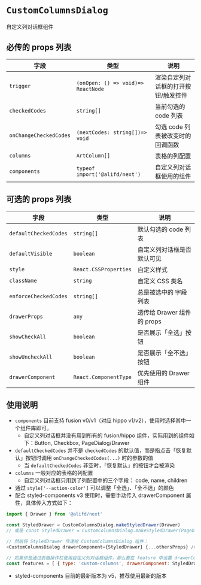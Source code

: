 
<Meta title="示例 / 其他组件 / 自定义列对话框" />

# `CustomColumnsDialog`

自定义列对话框组件

<Preview>
  <Story id="示例-其他组件-自定义列对话框组件--自定义列对话框组件" />
</Preview>

## 必传的 props 列表

| 字段                   | 类型                               | 说明                                |
| ---------------------- | ---------------------------------- | ----------------------------------- |
| `trigger`              | `(onOpen: () => void)=> ReactNode` | 渲染自定列对话框的打开按钮/触发控件 |
| `checkedCodes`         | `string[]`                         | 当前勾选的 code 列表                |
| `onChangeCheckedCodes` | `(nextCodes: string[])=> void`     | 勾选 code 列表被改变时的回调函数    |
| `columns`              | `ArtColumn[]`                      | 表格的列配置                        |
| `components`           | `typeof import('@alifd/next')`     | 自定义列对话框使用的组件            |

## 可选的 props 列表

| 字段                  | 类型                  | 说明                       |
| --------------------- | --------------------- | -------------------------- |
| `defaultCheckedCodes` | `string[]`            | 默认勾选的 code 列表       |
| `defaultVisible`      | `boolean`             | 自定义列对话框是否默认可见 |
| `style`               | `React.CSSProperties` | 自定义样式                 |
| `className`           | `string`              | 自定义 CSS 类名            |
| `enforceCheckedCodes` | `string[]`            | 总是被选中的 字段列表      |
| `drawerProps`         | `any`                 | 透传给 Drawer 组件的 props |
| `showCheckAll`        | `boolean`             | 是否展示「全选」按钮       |
| `showUncheckAll`      | `boolean`             | 是否展示「全不选」按钮     |
| `drawerComponent`     | `React.ComponentType` | 优先使用的 Drawer 组件     |

## 使用说明

- `components` 目前支持 fusion v0/v1（对应 hippo v1/v2），使用时选择其中一个组件库即可。
  - 自定义列对话框并没有用到所有的 fusion/hippo 组件，实际用到的组件如下：Button, Checkbox, PageDialog/Drawer
- `defaultCheckedCodes` 并不是 `checkedCodes` 的默认值，而是指点击「恢复默认」按钮时调用 `onChangeCheckedCodes(...)` 时的参数的值
  - 当 `defaultCheckedCodes` 非空时，「恢复默认」的按钮才会被渲染
- `columns` 一般对应的表格的列配置
  - 自定义列对话框只用到了列配置中的三个字段： code, name, children
- 通过 `style['--action-color']` 可以调整「全选」、「全不选」的颜色
- 配合 styled-components v3 使用时，需要手动传入 drawerComponent 属性，具体传入方式如下：

```js
import { Drawer } from '@alifd/next'

const StyledDrawer = CustomColumnsDialog.makeStyledDrawer(Drawer)
// 或是 const StyledDrawer = CustomColumnsDialog.makeStyledDrawer(PageDialog)

// 然后将 StyledDrawer 传递给 CustomColumnsDialog 组件：
<CustomColumnsDialog drawerComponent={StyledDrawer} {...othersProps} />

// 如果你是通过表格操作栏使用自定义列对话框组件，那么要在 feature 中设置 drawerComponent：
const features = [ { type: 'custom-columns', drawerComponent: StyledDrawer } ]
```

- styled-components 目前的最新版本为 v5，推荐使用最新的版本

